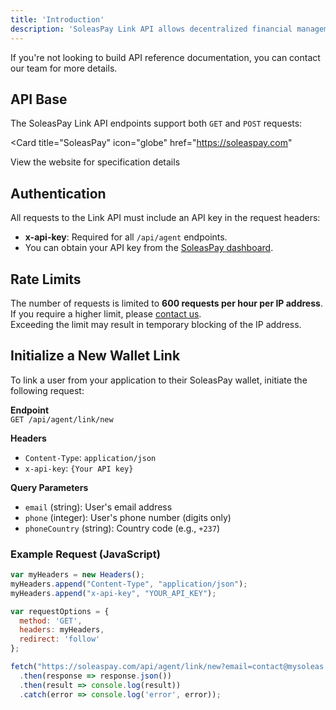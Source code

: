 ```yaml
---
title: 'Introduction'
description: 'SoleasPay Link API allows decentralized financial management within partner applications, offering flexible integration with a partner wallet while preserving your business logic.'
---
```


<Note>
  If you're not looking to build API reference documentation, you can contact
  our team for more details.
</Note>

## API Base

The SoleasPay Link API endpoints support both `GET` and `POST` requests:

<Card
  title="SoleasPay"
  icon="globe"
  href="https://soleaspay.com"
>
  View the website for specification details
</Card>

## Authentication

All requests to the Link API must include an API key in the request headers:

- **x-api-key**: Required for all `/api/agent` endpoints.
- You can obtain your API key from the [SoleasPay dashboard](https://soleaspay.com).

## Rate Limits

The number of requests is limited to **600 requests per hour per IP address**.  
If you require a higher limit, please [contact us](https://soleaspay.com).  
Exceeding the limit may result in temporary blocking of the IP address.

## Initialize a New Wallet Link

To link a user from your application to their SoleasPay wallet, initiate the following request:

**Endpoint**  
`GET /api/agent/link/new`

**Headers**
- `Content-Type`: `application/json`
- `x-api-key`: `{Your API key}`

**Query Parameters**
- `email` (string): User's email address
- `phone` (integer): User's phone number (digits only)
- `phoneCountry` (string): Country code (e.g., `+237`)

### Example Request (JavaScript)

```javascript
var myHeaders = new Headers();
myHeaders.append("Content-Type", "application/json");
myHeaders.append("x-api-key", "YOUR_API_KEY");

var requestOptions = {
  method: 'GET',
  headers: myHeaders,
  redirect: 'follow'
};

fetch("https://soleaspay.com/api/agent/link/new?email=contact@mysoleas.com&phone=693000000&phoneCountry=+237", requestOptions)
  .then(response => response.json())
  .then(result => console.log(result))
  .catch(error => console.log('error', error));
